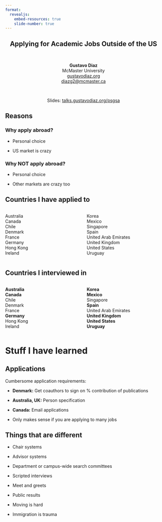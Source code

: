 ```yaml
---
format:
  revealjs:
    embed-resources: true
    slide-number: true
---
```


::: {style="text-align: center"}
## Applying for Academic Jobs Outside of the US {.center .smaller}

&nbsp;


**Gustavo Diaz**  
McMaster University  
[gustavodiaz.org](https://gustavodiaz.org/)  
<diazg2@mcmaster.ca>

&nbsp;

Slides: [talks.gustavodiaz.org/psgsa](https://talks.gustavodiaz.org/psgsa.html)

:::

## Reasons

### Why apply abroad?

::: incremental
- Personal choice

- US market is crazy
:::

### Why NOT apply abroad?

::: incremental
- Personal choice

- Other markets are crazy too
:::

## Countries I have applied to

::: columns
::: {.column width="50%"}
Australia  
Canada  
Chile  
Denmark  
France  
Germany  
Hong Kong  
Ireland
:::

::: {.column width="50%"}
Korea  
Mexico  
Singapore  
Spain  
United Arab Emirates  
United Kingdom  
United States  
Uruguay
:::
:::

## Countries I interviewed in

::: columns
::: {.column width="50%"}
**Australia**  
**Canada**  
Chile  
Denmark  
France  
**Germany**  
Hong Kong  
Ireland
:::

::: {.column width="50%"}
**Korea**  
**Mexico**  
Singapore  
**Spain**  
United Arab Emirates  
**United Kingdom**  
**United States**  
**Uruguay**
:::
:::

# Stuff I have learned

## Applications

Cumbersome application requirements:

::: incremental
- **Denmark:** Get coauthors to sign on % contribution of publications

- **Australia, UK:** Person specification

- **Canada:** Email applications

- Only makes sense if you are applying to many jobs
:::

## Things that are different

::: incremental

- Chair systems

- Advisor systems

- Department or campus-wide search committees

- Scripted interviews

- Meet and greets

- Public results

- Moving is hard

- Immigration is trauma

:::
